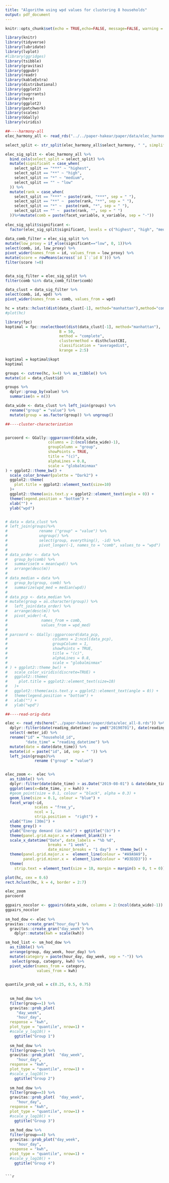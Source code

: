 ```yaml
---
title: "Algorithm using wpd values for clustering 8 households"
output: pdf_document
---
```


```r
knitr::opts_chunk$set(echo = TRUE,echo=FALSE, message=FALSE, warning = FALSE)
```

```r
library(knitr)
library(tidyverse)
library(lubridate)
library(lvplot)
#library(ggridges)
library(tsibble)
library(gravitas)
library(ggpubr)
library(readr)
library(kableExtra)
library(distributional)
library(ggplot2)
library(sugrrants)
library(here)
library(ggplot2)
library(patchwork)
library(scales)
library(GGally)
library(viridis)
```


```r

##----harmony-all
elec_harmony_all <- read_rds("../../paper-hakear/paper/data/elec_harmony_all.rds")

select_split <- str_split(elec_harmony_all$select_harmony, " ", simplify = TRUE)[,2]

elec_sig_split <- elec_harmony_all %>% 
  bind_cols(select_split = select_split) %>% 
  mutate(significant = case_when(
    select_split == "***" ~ "highest",
    select_split == "**" ~ "high",
    select_split == "*" ~ "medium",
    select_split == "" ~ "low"
  )) %>% 
  mutate(rank = case_when(
    select_split == "***" ~ paste(rank, "***", sep = " "),
    select_split == "**" ~  paste(rank, "**", sep = " "),
    select_split == "*" ~  paste(rank, "*", sep = " "),
    select_split == "" ~  paste(rank, "", sep = " ")
  ))%>%mutate(comb = paste(facet_variable, x_variable, sep = "-")) 
  
elec_sig_split$significant <- 
  factor(elec_sig_split$significant, levels = c("highest", "high", "medium", "low")) 
  
data_comb_filter = elec_sig_split %>% 
mutate(low_proxy = if_else(significant=="low", 0, 1))%>% 
select(comb, id, low_proxy) %>% 
pivot_wider(names_from = id, values_from = low_proxy) %>% 
mutate(score = rowMeans(across(`id 1`:`id 8`))) %>% 
filter(score !=0)


data_sig_filter = elec_sig_split %>% 
filter(comb %in% data_comb_filter$comb)

data_clust = data_sig_filter %>% 
select(comb, id, wpd) %>% 
pivot_wider(names_from = comb, values_from = wpd) 

hc = stats::hclust(dist(data_clust[-1], method="manhattan"),method="complete")
#plot(hc)

library(fpc)
koptimal = fpc::nselectboot(dist(data_clust[-1], method="manhattan"),
                        B = 50,
                        method = "complete",
                        clustermethod = disthclustCBI, 
                        classification = "averagedist",
                        krange = 2:5)

koptimal = koptimal$kopt
koptimal

groups <- cutree(hc, k=4) %>% as_tibble() %>% 
mutate(id = data_clust$id) 

groups %>% 
  dplyr::group_by(value) %>%  
  summarise(n = n())

data_wide <- data_clust %>% left_join(groups) %>%
  rename("group" = "value") %>% 
  mutate(group = as.factor(group)) %>% ungroup()

##----cluster-characterization


parcoord <- GGally::ggparcoord(data_wide,
                   columns = 2:(ncol(data_wide)-1),
                   groupColumn = "group",
                   showPoints = TRUE, 
                   title = "(c)",
                   alphaLines = 0.8,
                   scale = "globalminmax"
) + ggplot2::theme_bw() +
  scale_color_brewer(palette = "Dark2") + 
  ggplot2::theme(
    plot.title = ggplot2::element_text(size=10)
  )+
  ggplot2::theme(axis.text.y = ggplot2::element_text(angle = 0)) +
  theme(legend.position = "bottom") +
  xlab("") +
  ylab("wpd")


# data = data_clust %>% 
# left_join(groups)%>% 
#              rename ("group" = "value") %>% 
#              ungroup() %>% 
#              select(group, everything(), -id) %>% 
#              pivot_longer(-1, names_to = "comb", values_to = "wpd")
# 
# data_order <- data %>% 
#   group_by(comb) %>% 
#   summarise(m = mean(wpd)) %>% 
#   arrange(desc(m))
#   
# data_median = data %>% 
#   group_by(group, comb) %>% 
#   summarize(wpd_med = median(wpd))
# 
# data_pcp <- data_median %>% 
# mutate(group = as.character(group)) %>% 
#   left_join(data_order) %>% 
#   arrange(desc(m)) %>% 
#   pivot_wider(-4, 
#               names_from = comb, 
#               values_from = wpd_med) 
#              
# parcoord <- GGally::ggparcoord(data_pcp,
#                    columns = 2:ncol(data_pcp),
#                    groupColumn = 1,
#                    showPoints = TRUE, 
#                    title = "(c)",
#                    alphaLines = 0.8,
#                    scale = "globalminmax"
# ) + ggplot2::theme_bw() +
#   scale_color_viridis(discrete=TRUE) + 
#   ggplot2::theme(
#     plot.title = ggplot2::element_text(size=10)
#   )+
#   ggplot2::theme(axis.text.y = ggplot2::element_text(angle = 0)) +
#   theme(legend.position = "bottom") +
#   xlab("") +
#   ylab("wpd")
```


```r
##----read-orig-data

elec <- read_rds(here("../paper-hakear/paper/data/elec_all-8.rds")) %>% 
  dplyr::filter(date(reading_datetime) >= ymd("20190701"), date(reading_datetime) < ymd("20191231"), meter_id==1) %>% 
  select(-meter_id) %>% 
  rename("id" = "household_id",
         "date_time" = "reading_datetime") %>% 
  mutate(date = date(date_time)) %>% 
  mutate(id = paste("id", id, sep = " ")) %>% 
  left_join(groups)%>% 
             rename ("group" = "value")


elec_zoom <-  elec %>%
  as_tibble() %>% 
  dplyr::filter(date(date_time) > as.Date("2019-08-01") & date(date_time) < (as.Date("2019-09-30"))) %>%
  ggplot(aes(x=date_time, y = kwh)) +
  #geom_point(size = 0.1, colour = "black", alpha = 0.3) +
  geom_line(size = 0.1, colour = "blue") +
  facet_wrap(~id, 
             scales = "free_y",
             ncol = 1,
             strip.position =  "right") + 
  xlab("Time [30m]") + 
  theme_grey() + 
  ylab("Energy demand (in Kwh)") + ggtitle("(b)") +
  theme(panel.grid.major.x = element_blank()) +
  scale_x_datetime("Date", date_labels = "%b %d",
                   breaks = "1 week",
                   date_minor_breaks = "1 day")  + theme_bw() +
  theme(panel.grid.major.x =  element_line(colour = "#A9A9A9"),
        panel.grid.minor.x =  element_line(colour = "#D3D3D3")) +
  theme(
    strip.text = element_text(size = 10, margin = margin(b = 0, t = 0))) 

plot(hc, cex = 0.6)
rect.hclust(hc, k = 4, border = 2:7)

elec_zoom
parcoord

ggpairs_nocolor <- ggpairs(data_wide, columns = 2:(ncol(data_wide)-1))
ggpairs_nocolor
  
sm_hod_dow <- elec %>% 
gravitas::create_gran("hour_day") %>% 
  gravitas::create_gran("day_week") %>% 
    dplyr::mutate(kwh = scale(kwh))

sm_hod_list <- sm_hod_dow %>% 
  as_tibble() %>% 
  arrange(group, day_week, hour_day) %>% 
  mutate(category = paste(hour_day, day_week, sep = "-")) %>% 
   select(group, category, kwh) %>% 
  pivot_wider(names_from = category,
              values_from = kwh) 
 

quantile_prob_val = c(0.25, 0.5, 0.75)
  
  
  sm_hod_dow %>% 
  filter(group==1) %>% 
  gravitas::prob_plot(
     "day_week",
     "hour_day",
  response = "kwh",
  plot_type = "quantile", nrow=1) +
  #scale_y_log10() +
    ggtitle("Group 1")
  
  sm_hod_dow %>% 
  filter(group==2) %>% 
  gravitas::prob_plot(  "day_week",
     "hour_day",
  response = "kwh",
  plot_type = "quantile", nrow=1) +
  #scale_y_log10()+
    ggtitle("Group 2")
  
  sm_hod_dow %>% 
  filter(group==3) %>% 
  gravitas::prob_plot(  "day_week",
     "hour_day",
  response = "kwh",
  plot_type = "quantile", nrow=1) +
  #scale_y_log10() +
    ggtitle("Group 3")
  
  sm_hod_dow %>% 
  filter(group==4) %>% 
  gravitas::prob_plot("day_week",
     "hour_day",
  response = "kwh",
  plot_type = "quantile", nrow=1) +
  #scale_y_log10() +
    ggtitle("Group 4")
```
<!-- ncol_sm <- seq_len(ncol(sm_hod_list))[-ncol(sm_hod_list)] -->
<!-- nrow_sm <- seq_len(nrow(sm_hod_list)) -->

<!-- sm_hod_quantiles <- map(nrow_sm, function(x){ -->
<!--   map(ncol_sm, function(y){ -->
<!--    cell <- sm_hod_list[-1] %>%  -->
<!--    magrittr::extract(x, y) %>% unlist() -->
<!--    quantile(cell, prob = quantile_prob_val) -->
<!-- })  %>% bind_rows(.id = "categories_serial_id") -->
<!-- }) %>% bind_rows(.id = "group_id") -->

<!-- sm_hod_quantiles_cat <- map(nrow_sm, function(x){ -->
<!--   map(ncol_sm, function(y){ -->
<!--    cell <- sm_hod_list%>%  -->
<!--      dplyr::filter(group == x) %>%  -->
<!--      select(-c(1)) %>%  -->
<!--      magrittr::extract(y) %>%  -->
<!--      unlist() -->
<!--    quantile(cell, prob = quantile_prob_val) -->
<!-- })  %>% bind_rows(.id = "categories_serial_id") -->
<!-- }) %>% bind_rows(.id = "group_id") %>%  -->
<!--   mutate(group_id = as.integer(group_id), -->
<!--          categories_serial_id = as.integer(categories_serial_id)) -->

<!-- categories_ref_cat <- names(sm_hod_list)[-c(1)] %>% as_tibble() %>%  -->
<!--   mutate(categories_serial_id = as.character(row_number())) -->


<!-- data_heatmap <- sm_hod_quantiles %>%  -->
<!--   pivot_longer(-c(1, 2), names_to = "quantile_prob", values_to = "quantile_val") %>%  -->
<!--   left_join(categories_ref_cat) %>%  -->
<!--   rename("category" = "value") %>%  -->
<!--   select(-categories_serial_id) -->


<!-- data_heatmap %>%  -->
<!--   pivot_wider( names_from = quantile_prob,  -->
<!--                values_from = quantile_val) %>%  -->
<!--   ggplot(aes(x = category)) +  geom_ribbon(aes(ymin = `25%`,  -->
<!--                   ymax = `75%`), fill = "lightblue") + -->
<!--   geom_line(aes(y = `50%`)) + -->
<!--   facet_wrap(~group_id, ncol = 1, scales = "free_y", labeller = "label_both") + -->
<!--   theme_bw() + -->
<!--     theme(strip.text = element_text(size = 10, margin = margin(b = 0, t = 0))) -->

```

```r

```

